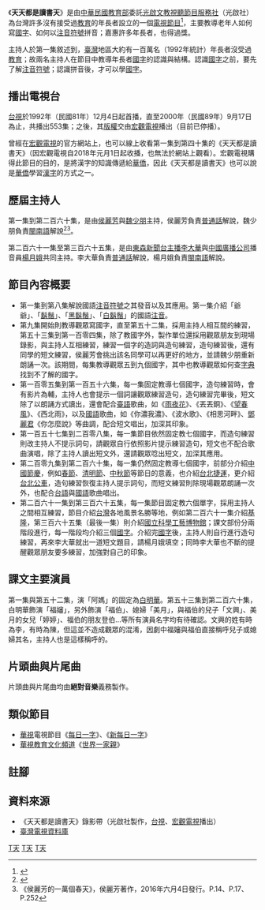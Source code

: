{{電視節目信息框
| 名稱       = 天天都是讀書天
| 原名       = ''It's The Studying Day Everyday''
| 圖片       = Everyday is Studying Day Opening Theme.JPG
| 圖說       = 《天天都是讀書天》開場動畫截圖
| 類型       = [[教育|教育]]、教學
| 主持       = 第一集至第二百六十集：侯麗芳、魏少朋<hr>第二百六十一集至第三百六十五集：楊月娥、李大華
| 旁白       = 
| 主題曲     = 《天天都是讀書天》（絕對音樂義務創作）
| 片頭曲旋律

     = 《天天都是讀書天》（絕對音樂義務創作）
| 片尾曲     = 《天天都是讀書天》（絕對音樂義務創作）
| 作曲       = 
| 國家       = [[中華民國|中華民國]]
| 地區       = {{TWN}}
| 語言       = [[現代標準漢語|現代標準漢語]]、[[閩南語|閩南語]]
| 季數       = 
| 集數       = 共計365集
| 製作人     = 嚴任吉
| 監製       = [[中華民國教育部|中華民國教育部]]社會教育司、[[臺灣電視公司|臺灣電視公司]]
| 外景       = [[光啟文教視聽節目服務社|光啟社]]、臺安醫院、長庚醫院…等多地
| 每集長     = 約30分鐘（無[[廣告|廣告]]）
| 製作公司   = [[光啟文教視聽節目服務社|光啟社]]
| 頻道       = {{flagicon|TWN}}[[華視主頻道|華視主頻道]]<hr>{{flagicon|TWN}}[[台視主頻道|台視主頻道]]<hr>{{flagicon|TWN}}[[宏觀電視|宏觀電視]]
| 電視台     = 
| 視頻制式   = [[NTSC制式|NTSC制式]]
| 開始       = [[1992年|1992年]][[12月4日|12月4日]]
| 結束       = [[2000年|2000年]][[9月17日|9月17日]]
| 台灣名稱   = 《天天都是讀書天》
| 晚於   = 
| 早於   = 
| 相關節目   = 
| 官方網站   = 
}}
《'''天天都是讀書天'''》是由[[中華民國教育部|中華民國教育部]]委託[[光啟文教視聽節目服務社|光啟文教視聽節目服務社]]（光啟社）為台灣許多沒有接受過[[教育|教育]]的年長者設立的一個[[電視節目|電視節目]]<ref>{{Cite web |url=https://udn.com/news/story/7314/2495273 |title=成立近60年 光啟社如電視人才培育搖籃 |access-date=2017-06-01 |archive-date=2017-05-31 |archive-url=https://web.archive.org/web/20170531110529/https://udn.com/news/story/7314/2495273 |dead-url=no }}</ref>，主要教導老年人如何寫[[漢字|國字]]、如何以[[注音符號|注音符號]]拼音；嘉惠許多年長者，也得過獎。

主持人於第一集敘述到，[[臺灣|臺灣]]地區大約有一百萬名（1992年統計）年長者沒受過[[教育|教育]]；故兩名主持人在節目中教導年長者[[漢字|國字]]的認識與結構。認識[[漢字|國字]]之前，要先了解[[注音符號|注音符號]]；認識拼音後，才可以學[[漢字|國字]]。

== 播出電視台 ==

[[台視|台視]]於1992年（民國81年）12月4日起首播，直至2000年（民國89年）9月17日為止，共播出553集；之後，其[[版權|版權]]交由[[宏觀電視|宏觀電視]]播出（目前已停播）。

曾經在[[宏觀電視|宏觀電視]]的官方網站上，也可以線上收看第一集到第四十集的《天天都是讀書天》（因宏觀電視自2018年元月1日起收播，也無法於網站上觀看）。宏觀電視購得此節目的目的，是將漢字的知識傳遞給[[華僑|華僑]]，因此《天天都是讀書天》也可以說是[[華僑|華僑]]學習[[國字|漢字]]的方式之一。

== 歷屆主持人 ==

第一集到第二百六十集，是由[[侯麗芳|侯麗芳]]與[[魏少朋|魏少朋]]主持，侯麗芳負責[[國語|普通話]]解說，魏少朋負責[[閩南語|閩南語]]解說<ref>{{Cite web |url=http://www.chinatimes.com/newspapers/20150118000504-260112 |title=魏少朋愛美 臨終仍憂病容曝光 |access-date=2018-08-28 |archive-date=2018-08-28 |archive-url=https://web.archive.org/web/20180828071116/http://www.chinatimes.com/newspapers/20150118000504-260112 |dead-url=no }}</ref><ref>《侯麗芳的一萬個春天》，侯麗芳著作，2016年六月4日發行。P.14、P.17、P.252</ref>。

第二百六十一集至第三百六十五集，是由[[東森新聞台|東森新聞台]][[新聞主播|主播]][[李大華|李大華]]與[[中國廣播公司|中國廣播公司]]播音員[[楊月娥|楊月娥]]共同主持。李大華負責[[國語|普通話]]解說，楊月娥負責[[閩南語|閩南語]]解說。

== 節目內容概要 ==

*第一集到第八集解說國語[[注音符號|注音符號]]之其發音以及其應用。第一集介紹「爺爺」、「[[鬍鬚|鬍鬚]]」、「[[黑色|黑]][[鬍鬚|鬍鬚]]」、「[[白色|白]][[鬍鬚|鬍鬚]]」的國語[[注音符號|注音]]。
*第九集開始則教導觀眾寫國字，直至第五十二集，採用主持人相互間的練習，第五十三集到第一百零四集，除了教國字外，製作單位還採用觀眾朋友到現場錄影，與主持人互相練習，練習一個字的造詞與造句練習，造句練習後，還有同學的短文練習，侯麗芳會挑出該名同學可以再更好的地方，並請魏少朋重新朗誦一次。該期間，每集教導觀眾五到九個國字，其中也教導觀眾如何查[[字典|字典]]找到不了解的國字。
*第一百零五集到第一百五十六集，每一集固定教導七個國字，造句練習時，會有影片為輔，主持人也會提示一個詞讓觀眾練習造句，造句練習完畢後，短文除了以朗誦方式讀出，還會配合[[台灣話|臺語]]歌曲，如《[[雨夜花|雨夜花]]》、《丟丟銅》、《[[望春風|望春風]]》、《西北雨》，以及[[普通話|國語]]歌曲，如《你濃我濃》、《波水歌》、《相思河畔》、[[鄧麗君|鄧麗君]]《你怎麼說》等曲調，配合短文唱出，加深其印象。
*第一百五十七集到二百零八集，每一集節目依然固定教七個國字，而造句練習則改主持人不提示詞句，請觀眾自行依照影片提示練習造句，短文也不配合歌曲演唱，除了主持人讀出短文外，還請觀眾唸出短文，加深其應用。
*第二百零九集到第二百六十集，每一集仍然固定教導七個國字，前部分介紹[[中國|中國]][[節慶|節慶]]，例如[[春節|春節]]、[[清明節|清明節]]、[[中秋節|中秋節]]等節日的意義，也介紹[[台北捷運|台北捷運]]，更介紹[[台北聯營公車|台北公車]]，造句練習恢復主持人提示詞句，而短文練習則除現場觀眾朗誦一次外，也配合[[台灣話|台語]]與[[普通話|國語]]歌曲唱出。
*第二百六十一集到第三百六十五集，每一集節目固定教六個單字，採用主持人之間相互練習，節目介紹[[台灣|台灣]]各地風景名勝等地，例如第二百六十一集介紹[[基隆|基隆]]，第三百六十五集（最後一集）則介紹[[國立科學工藝博物館|國立科學工藝博物館]]；課文部份分兩階段進行，每一階段均介紹三個[[漢字|國字]]。介紹完[[漢字|國字]]後，主持人則自行進行造句練習，再來李大華就出一道短文題目，請楊月娥填空；同時李大華也不斷的提醒觀眾朋友要多練習，加強對自己的印象。

== 課文主要演員 ==

第一集與第五十二集，演「阿媽」的固定為[[白明華|白明華]]。第五十三集到第二百六十集，白明華飾演「福嬸」，另外飾演「福伯」、媳婦「美月」，與福伯的兒子「文興」、美月的女兒「婷婷」、福伯的朋友登伯…等所有演員名字均有待確認。文興的姓有時為李，有時為陳，但這並不造成觀眾的混淆，因劇中福嬸與福伯直接稱呼兒子或媳婦其名，主持人也是這樣稱呼的。

== 片頭曲與片尾曲 ==

片頭曲與片尾曲均由'''絕對音樂'''義務製作。

== 類似節目 ==

*[[華視|華視]]電視節目《[[每日一字_(台灣)|每日一字]]》、《[[新每日一字|新每日一字]]》
*[[華視教育文化頻道|華視教育文化頻道]]《[[世界一家親|世界一家親]]》

== 註腳 ==

{{reflist}}

== 資料來源 ==
*《天天都是讀書天》錄影帶（光啟社製作，[[台視|台視]]、[[宏觀電視|宏觀電視]]播出）
*[https://web.archive.org/web/20070530025926/http://tv.nccu.edu.tw/ 臺灣電視資料庫]

[[Category:台灣社教節目|T天]]
[[Category:台視電視節目|T天]]
[[Category:華視電視節目|T天]]